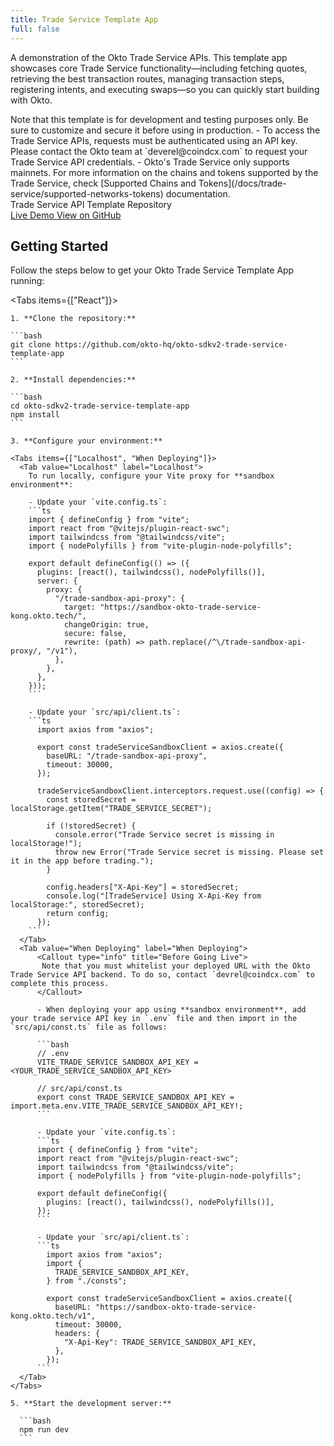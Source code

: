 ```yaml
---
title: Trade Service Template App
full: false
---
```


A demonstration of the Okto Trade Service APIs. This template app showcases core Trade Service functionality—including fetching quotes, retrieving the best transaction routes, managing transaction steps, registering intents, and executing swaps—so you can quickly start building with Okto.

<Callout type="warn" title="Customize Before Production">
  Note that this template is for development and testing purposes only. Be sure to customize and secure it before using in production.
</Callout>

<Callout type="info" title="Prerequisites"> 
  - To access the Trade Service APIs, requests must be authenticated using an API key. Please contact the Okto team at `deverel@coindcx.com` to request your Trade Service API credentials. 
  - Okto's Trade Service only supports mainnets. For more information on the chains and tokens supported by the Trade Service, check [Supported Chains and Tokens](/docs/trade-service/supported-networks-tokens) documentation.
</Callout>


<div className="bg-white dark:bg-[#1a1a1e] rounded-lg shadow-sm border border-gray-200 dark:border-[#2b2b2c] p-4 w-full my-4">
  <div className="flex items-center justify-between">
    <span className="text-base font-semibold text-gray-900 dark:text-gray-100">Trade Service API Template Repository</span>
    <div className="flex gap-3">
      <a
        href="https://public-okto-trade-service-template.vercel.app/"
        target="_blank"
        rel="noopener noreferrer"
        className="no-underline px-4 py-2 bg-purple-600 hover:bg-purple-700 text-white text-sm font-medium rounded-lg transition-colors min-w-[120px] text-center"
      >
        Live Demo
      </a>
      <a
        href="https://github.com/okto-hq/okto-sdkv2-trade-service-template-app"
        target="_blank"
        rel="noopener noreferrer"
        className="no-underline px-4 py-2 bg-blue-600 hover:bg-blue-700 text-white text-sm font-medium rounded-lg transition-colors min-w-[120px] text-center"
      >
        View on GitHub
      </a>
    </div>
  </div>
</div>

## Getting Started

Follow the steps below to get your Okto Trade Service Template App running:

<Tabs items={["React"]}>
  <Tab value="React" label="React">

    1. **Clone the repository:**

    ```bash
    git clone https://github.com/okto-hq/okto-sdkv2-trade-service-template-app
    ```

    2. **Install dependencies:**

    ```bash
    cd okto-sdkv2-trade-service-template-app
    npm install
    ```

    3. **Configure your environment:**

    <Tabs items={["Localhost", "When Deploying"]}>
      <Tab value="Localhost" label="Localhost">
        To run locally, configure your Vite proxy for **sandbox environment**:

        - Update your `vite.config.ts`:
        ```ts
        import { defineConfig } from "vite";
        import react from "@vitejs/plugin-react-swc";
        import tailwindcss from "@tailwindcss/vite";
        import { nodePolyfills } from "vite-plugin-node-polyfills";

        export default defineConfig(() => ({
          plugins: [react(), tailwindcss(), nodePolyfills()],
          server: {
            proxy: {
              "/trade-sandbox-api-proxy": {
                target: "https://sandbox-okto-trade-service-kong.okto.tech/",
                changeOrigin: true,
                secure: false,
                rewrite: (path) => path.replace(/^\/trade-sandbox-api-proxy/, "/v1"),
              },
            },
          },
        }));
        ```

        - Update your `src/api/client.ts`:
        ```ts
          import axios from "axios";

          export const tradeServiceSandboxClient = axios.create({
            baseURL: "/trade-sandbox-api-proxy",
            timeout: 30000,
          });

          tradeServiceSandboxClient.interceptors.request.use((config) => {
            const storedSecret = localStorage.getItem("TRADE_SERVICE_SECRET");

            if (!storedSecret) {
              console.error("Trade Service secret is missing in localStorage!");
              throw new Error("Trade Service secret is missing. Please set it in the app before trading.");
            }

            config.headers["X-Api-Key"] = storedSecret;
            console.log("[TradeService] Using X-Api-Key from localStorage:", storedSecret);
            return config;
          });
        ```
      </Tab> 
      <Tab value="When Deploying" label="When Deploying"> 
          <Callout type="info" title="Before Going Live"> 
           Note that you must whitelist your deployed URL with the Okto Trade Service API backend. To do so, contact `devrel@coindcx.com` to complete this process. 
          </Callout>

          - When deploying your app using **sandbox environment**, add your trade service API key in `.env` file and then import in the `src/api/const.ts` file as follows:

          ```bash
          // .env
          VITE_TRADE_SERVICE_SANDBOX_API_KEY = <YOUR_TRADE_SERVICE_SANDBOX_API_KEY>

          // src/api/const.ts
          export const TRADE_SERVICE_SANDBOX_API_KEY = import.meta.env.VITE_TRADE_SERVICE_SANDBOX_API_KEY!;
          ```

          - Update your `vite.config.ts`:
          ```ts
          import { defineConfig } from "vite";
          import react from "@vitejs/plugin-react-swc";
          import tailwindcss from "@tailwindcss/vite";
          import { nodePolyfills } from "vite-plugin-node-polyfills";

          export default defineConfig({
            plugins: [react(), tailwindcss(), nodePolyfills()],
          });
          ```

          - Update your `src/api/client.ts`:
          ```ts
            import axios from "axios";
            import {
              TRADE_SERVICE_SANDBOX_API_KEY,
            } from "./consts";

            export const tradeServiceSandboxClient = axios.create({
              baseURL: "https://sandbox-okto-trade-service-kong.okto.tech/v1",
              timeout: 30000,
              headers: {
                "X-Api-Key": TRADE_SERVICE_SANDBOX_API_KEY,
              },
            });
          ```
      </Tab>
    </Tabs>

    5. **Start the development server:**

      ```bash 
      npm run dev
      ```

</Tab>
</Tabs>